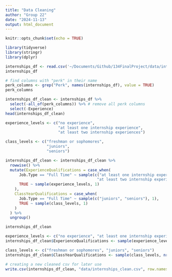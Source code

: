 ```yaml
---
title: "Data Cleaning"
author: "Group 22"
date: "2024-11-13"
output: html_document
---
```


```r
knitr::opts_chunk$set(echo = TRUE)
```

```r
library(tidyverse)
library(stringr)
library(dplyr)
```

```r
internships_df <- read.csv('~/Documents/Github/134FinalProject/data/internships.csv') # replace with your own file path
internships_df
```

```r
# find columns with "perk" in their name
perk_columns <- grep("Perk", names(internships_df), value = TRUE)
perk_columns
```
```r
internships_df_clean <- internships_df %>% 
  select(-all_of(perk_columns)) %>% # remove all perk columns
  select(-Experience)
head(internships_df_clean)
```

```r
experience_levels <- c("no experience", 
                       "at least one internship experience", 
                       "at least two internship experiences")

class_levels <- c("freshman or sophomores", 
                  "juniors", 
                  "seniors")

internships_df_clean <- internships_df_clean %>%
  rowwise() %>%
  mutate(ExperienceQualifications = case_when(
      Job.Type == "Full Time" ~ sample(c("at least one internship experience", 
                                        "at least two internship experiences"), 1),
      TRUE ~ sample(experience_levels, 1)
    ),
    ClassYearQualifications = case_when(
      Job.Type == "Full Time" ~ sample(c("juniors", "seniors"), 1),
      TRUE ~ sample(class_levels, 1)
    )
  ) %>%
  ungroup()

internships_df_clean
```


```r
experience_levels <- c("no experience", "at least one internship experience", "at least two internship experiences")
internships_df_clean$ExperienceQualifications <- sample(experience_levels, nrow(internships_df_clean), replace = TRUE)
```

```r
class_levels <- c("freshman or sophomores", "juniors", "seniors")
internships_df_clean$ClassYearQualifications <- sample(class_levels, nrow(internships_df_clean), replace = TRUE)
```

```r
# creating a new cleaned csv for later use
write.csv(internships_df_clean, "data/internships_clean.csv", row.names = FALSE)
```